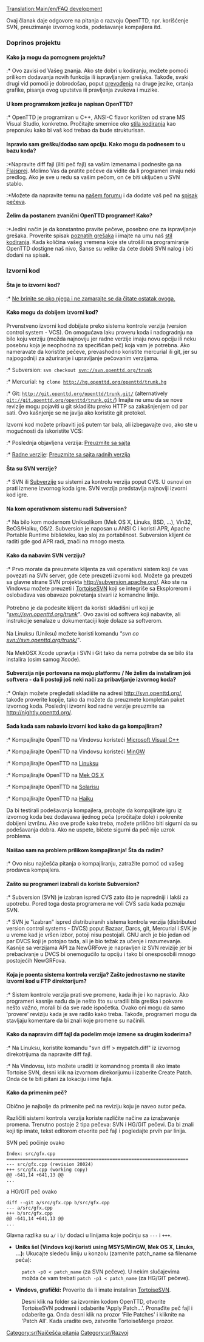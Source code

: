 [[Translation:Main/en/FAQ development]]{{en/-}}{{sr/Sadržaj}}

Ovaj članak daje odgovore na pitanja o razvoju OpenTTD, npr. korišćenje SVN, preuzimanje izvornog koda, podešavanje kompajlera itd.

===Doprinos projektu===
====Kako ja mogu da pomognem projektu?====
:* Ovo zavisi od Vašeg znanja. Ako ste dobri u kodiranju, možete pomoći prilikom dodavanja novih funkcija ili ispravljanjem grešaka. Takođe, svaki drugi vid pomoći je dobrodošao, poput [[Main/sr/Internacionalizacije|prevođenja]] na druge jezike, crtanja grafike, pisanja ovog uputstva ili pravljenja zvukova i muzike.

====U kom programskom jeziku je napisan OpenTTD?====
:* OpenTTD je programiran u C++, ANSI-C flavor korišten od strane MS Visual Studio, konkretno. Pročitajte smernice oko [[Main/sr/Stil kodiranja|stila kodiranja]] kao preporuku kako bi vaš kod trebao da bude strukturisan.

====Ispravio sam grešku/dodao sam opciju. Kako mogu da podnesem to u bazu koda?====
:*Napravite diff fajl (iliti peč fajl) sa vašim izmenama i podnesite ga na [http://bugs.openttd.org Flajsprej]. Molimo Vas da pratite pečeve da vidite da li programeri imaju neki predlog. Ako je sve u redu sa vašim pečom, on će biti uključen u SVN stablo.
:*Možete da napravite temu na [http://www.tt-forums.net/viewforum.php?f=33 našem forumu] i da dodate vaš peč na [[Main/sr/Spisak pečeva|spisak pečeva]].

====Želim da postanem zvanični OpenTTD programer! Kako?====
:*Jedini način je da konstantno pravite pečeve, posebno one za ispravljanje grešaka. Proverite spisak [http://bugs.openttd.org/index.php?string=&project=1&type=1 poznatih grešaka] i imajte na umu naš [[Main/sr/Stil kodiranja|stil kodiranja]]. Kada količina vašeg vremena koje ste utrošili na programiranje OpenTTD dostigne naš nivo, Šanse su velike da ćete  dobiti SVN nalog i biti dodani na spisak.

===Izvorni kod===
====Šta je to izvorni kod?====
:* [http://www.google.com/search?q=C%2B%2B+tutorial Ne brinite se oko njega i ne zamarajte se da čitate ostatak ovoga.]

====Kako mogu da dobijem izvorni kod?====
Prvenstveno izvorni kod dobijate preko sistema kontrole verzija (version control system - VCS). On omogućava laku proveru koda i nadogradnju na bilo koju verziju (možda najnoviju jer radne verzije imaju novu opciju ili neku posebnu koja je neophodna za specifičan peč) koja vam je potrebna. Ako nameravate da koristite pečeve, prevashodno koristite mercurial ili git, jer su najpogodniji za ažuriranje i upravljanje pečovanim verzijama.
:* Subversion: <code>svn checkout svn://svn.openttd.org/trunk</code>
:* Mercurial: <code>hg clone http://hg.openttd.org/openttd/trunk.hg</code>
:* Git: <code>http://git.openttd.org/openttd/trunk.git/</code> (alternatively <code>git://git.openttd.org/openttd/trunk.git/</code>)
Imajte ne umu da se nove revizije mogu pojaviti u git skladištu preko HTTP sa zakašnjenjem od par sati. Ovo kašnjenje se ne javlja ako koristite git protokol. 

Izvorni kod možete pribaviti još putem tar bala, ali izbegavajte ovo, ako ste u mogućnosti da iskoristite VCS:
:* Poslednja objavljena verzija:  [http://www.openttd.org/download-stable  Preuzmite sa sajta]
:* [[Main/sr/Radne verzije|Radne verzije]]: [http://nightly.openttd.org/ Preuzmite sa sajta radnih verzija]

====Šta su SVN verzije?====
:* SVN ili [http://www.wikipedia.org/wiki/Subversion_%28software%29 Subverzije] su sistemi za kontrolu verzija poput CVS. U osnovi on prati izmene izvornog koda igre. SVN verzija predstavlja najnoviji izvorni kod igre.

====Na kom operativnom sistemu radi Subversion?====
:* Na bilo kom modernom Uniksolikom (Mek OS X, Linuks, BSD, ...), Vin32, BeOS/Haiku, OS/2. Subversion je naposan u ANSI C i koristi APR, Apache Portable Runtime biblioteku, kao sloj za portabilnost. Subversion klijent će raditi gde god APR radi, znači na mnogo mesta.

====Kako da nabavim SVN verziju?====
:* Prvo morate da preuzmete klijenta za vaš operativni sistem koji će vas povezati na SVN server, gde ćete preuzeti izvorni kod. Možete ga preuzeti sa glavne strane SVN projekta http://subversion.apache.org/. Ako ste na Vindovsu možete preuzeti i [http://tortoisesvn.tigris.org/ TortoiseSVN] koji se integriše sa Eksplorerom i oslobađava vas obaveze pokretanja stvari iz komandne linije.<br><br>Potrebno je da podesite klijent da koristi skladišni url koji je ''"svn://svn.openttd.org/trunk"''. Ovo zavisi od softvera koji nabavite, ali instrukcije senalaze u dokumentaciji koje dolaze sa softverom.<br><br> Na Linuksu (Uniksu) možete koristi komandu ''"svn co svn://svn.openttd.org/trunk/"''.<br><br>Na MekOSX Xcode upravlja i SVN i Git tako da nema potrebe da se bilo šta instalira (osim samog Xcode).

====Subverzija nije portovana na moju platformu / Ne želim da instaliram još softvera - da li postoji još neki nači za pribavljanje izvornog koda?====
:* Onlajn možete pregledati skladište na adresi http://svn.openttd.org/, takođe  proverite kopije, tako da možete da preuzmete kompletan paket izvornog koda. Poslednji izvorni kod radne verzije preuzmite sa http://nightly.openttd.org/.

====Sada kada sam nabavio izvorni kod kako da ga kompajliram?====
:* Kompajlirajte OpenTTD na Vindovsu koristeći [[Category/sr/Microsoft Visual C%2B%2B|Microsoft Visual C++]]
:* Kompajlirajte OpenTTD na Vindovsu koristeći [[Main/sr/Kompajliranje na MinGW|MinGW]]
:* Kompajlirajte OpenTTD na [[Main/sr/Kompajliranje na Linuksu|Linuksu]]
:* Kompajlirajte OpenTTD na [[Main/sr/Kompajliranje na Meku|Mek OS X]]
:* Kompajlirajte OpenTTD na [[Main/sr/Kompajliranje na Solarisu|Solarisu]]
:* Kompajlirajte OpenTTD na [[Main/sr/Kompajliranje na Haiku|Haiku]]

Da bi testirali podešavanja kompajlera, probajte da kompajlirate igru iz izvornog koda bez dodavawa ijednog peča (pročitajte dole) i pokrenite dobijeni izvršnu. Ako sve prođe kako treba, možete prilično biti sigurni da su podešavanja dobra.
Ako ne uspete, bićete sigurni da peč nije uzrok problema.

====Naišao sam na problem prilikom kompajliranja! Šta da radim?====
:* Ovo nisu najčešća pitanja o kompajliranju, zatražite pomoć od vašeg prodavca kompajlera.
====Zašto su programeri izabrali da koriste Subversion?====
:* Subversion (SVN) je izabran ispred CVS zato što je napredniji i lakši za upotrebu. Pored toga dosta programera ne voli CVS sada kada poznaju SVN.
:* SVN je "izabran" ispred distribuiranih sistema kontrola verzija (distributed version control systems - DVCS) poput Bazaar, Darcs, git, Mercurial i SVK je u vreme kad je vršen izbor, potoji nisu postojali. GNU arch je bio jedan od par DVCS koji je potojao tada, ali je bio težak za učenje i razumevanje. Kasnije sa verzijama API za NewGRFove  je napravljen iz SVN revizije jer bi prebacivanje u DVCS bi onemogućilo tu opciju i tako bi onesposobili mnogo postojećih NewGRFova.

====Koja je poenta sistema kontrola verzija? Zašto jednostavno ne stavite izvorni kod u FTP direktorijum?====
:* Sistem kontrole verzija prati sve promene, kada ih je i ko napravio. Ako programeri kasnije nađu da je nešto što su uradili bila greška i pokvare nešto važno, morali bi da sve rade ispočetka. Ovako oni mogu da samo 'provere' reviziju kada je sve radilo kako treba. Takođe, programeri mogu da stavljaju komentare da bi znali koje promene su načinili.
====Kako da napravim diff fajl da podelim moje izmene sa drugim koderima?====
:* Na Linuksu, koristite komandu "svn diff > mypatch.diff" iz izvornog direkotrijuma da napravite diff fajl.
:* Na Vindovsu, isto možete uraditi iz komandnog promta ili ako imate Tortoise SVN, desni klik na izvornom direkorijumu i izaberite  Create Patch. Onda će te biti pitani za lokaciju i ime fajla.

====Kako da primenim peč?====
Obično je najbolje da primenite peč na reviziju koju je naveo autor peča.

Različiti sistemi kontrola verzija koriste različite načine za izražavanje promena. Trenutno postoje 2 tipa pečeva: SVN i HG/GIT pečevi.
Da bi znali koji tip imate, tekst editorom otvorite peč fajl i pogledajte prvih par linija.

SVN peč počinje ovako
<pre>
Index: src/gfx.cpp
===================================================================
--- src/gfx.cpp (revision 20024)
+++ src/gfx.cpp (working copy)
@@ -641,14 +641,13 @@
...
</pre>

a HG/GIT peč ovako
<pre>
diff --git a/src/gfx.cpp b/src/gfx.cpp
--- a/src/gfx.cpp
+++ b/src/gfx.cpp
@@ -641,14 +641,13 @@
...
</pre>
Glavna razlika su <code>a/</code> i <code>b/</code> dodaci u linijama koje počinju sa <code>---</code> i <code>+++</code>.


*'''Uniks šel (Vindovs koji koristi using MSYS/MinGW, Mek OS X, Linuks, ...):''' Ukucajte sledeću liniju u konzolu (zamenite patch_name sa filename peča):
:<code>patch -p0 < patch_name</code> (za SVN pečeve). U nekim slučajevima možda će vam trebati <code>patch -p1 < patch_name</code> (za HG/GIT pečeve).
 
*'''Vindovs, grafički:''' Proverite da li imate instaliran [http://tortoisesvn.tigris.org TortoiseSVN].
{{en/Warning| TortoiseSVN radi samo sa SVN pečevima, ne i sa HG/GIT pečevima!!}}
:Desni klik na folder sa izvornim kodom OpenTTD, otvorite TortoiseSVN podmeni i odaberite 'Apply Patch...'. Pronađite peč fajl i odaberite ga. Onda desni klik na prozor 'File Patches' i kliknite na 'Patch All'. Kada uradite ovo, zatvorite TortoiseMerge prozor.

[[Category:sr/Najčešća pitanja]]
[[Category:sr/Razvoj]]